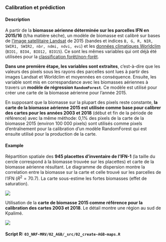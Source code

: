 
### Calibration et prédiction

#### Description {-}

A partir de la **biomasse aérienne déterminée sur les parcelles IFN en 2015/16** (t/ha matière sèche), un modèle de biomasse est calibré sur bases de [l'image satellitaire Landsat](#SSTS-Landsat) de 2015 (bandes et indices `B, G, R, NIR, SWIR1, SWIR2, nbr, ndmi, ndvi, evi`) et les [données climatiques Worldclim](#SSTS-Worldclim) (`BIO1, BIO4, BIO12, BIO15`). Ce sont les mêmes variables qui ont déjà été utilisées pour la [classification forêt/non-forêt](#NRF-create-fc-maps).

**Dans une première étape, les variables sont extraites**, c'est-à-dire que les valeurs des pixels sous les rayons des parcelles sont lues à partir des images Landsat et Worldclim et moyennées en conséquence. Ensuite, les variable sont mis en correspandance avec les biomasses aériennes à travers un **modèle de régression `RandomForest`**. Ce modèle est utilisé pour créer une carte de la biomasse aérienne pour l'année 2015. 

En supposant que la biomasse sur la plupart des pixels reste constante, **la carte de la biomasse aérienne 2015 est utilisée comme base pour calibrer des cartes pour les années 2003 et 2018** (début et fin de la période de référence) avec la même méthode: 0,1% des pixels de la carte de la biomasse 2015 (environ 100 000 pixels) sont utilisés comme pixels d'entraînement pour la calibration d'un modèle RandomForest qui est ensuite utilisé pour la production de la carte.

#### Example

Répartition spatiale des **945 placettes d'inventaire de l'IFN-1** (la taille du cercle correspond à la biomasse trouvée sur les placettes) et carte de la biomasse aérienne résultant. Le diagramme de dispersion montre la correlation entre la biomasse sur la carte et celle trouvé sur les parcelles de l'IFN ($R^2 = 70.7%$). La carte sous-estime les fortes biomasses (effet de saturation).

![](images/AGB-refmap-2015.png)

Utilisation de la **carte de biomasse 2015 comme référence pour la calibration des cartes 2003 et 2018**. Le détail montre une région au sud de Kpalimé.

![](images/AGB-rawmaps.png)

#### Script R: `03_NRF-MRV/02_AGB/_src/02_create-AGB-maps.R` {-}

```r
```


